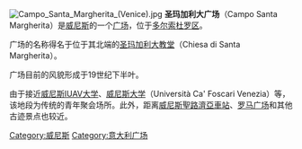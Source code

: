 {{Coord|45.4344|12.323822|scale:2000|format=dms|display=title}}
[[File:Campo_Santa_Margherita_(Venice).jpg|right]]
'''圣玛加利大广场'''（Campo Santa Margherita）是[[威尼斯|威尼斯]]的一个[[广场|广场]]，位于[[多尔索杜罗区|多尔索杜罗区]]。

广场的名称得名于位于其北端的[[圣玛加利大教堂_(威尼斯)|圣玛加利大教堂]]（Chiesa di Santa Margherita）。

广场目前的风貌形成于19世纪下半叶。

由于接近[[威尼斯IUAV大学|威尼斯IUAV大学]]、[[威尼斯大学|威尼斯大学]]（Università Ca' Foscari Venezia）等，该地段为传统的青年聚会场所。此外，距离[[威尼斯聖路濟亞車站|威尼斯聖路濟亞車站]]、[[罗马广场_(威尼斯)|罗马广场]]和其他古迹景点也较近。

[[Category:威尼斯|Category:威尼斯]]
[[Category:意大利广场|Category:意大利广场]]